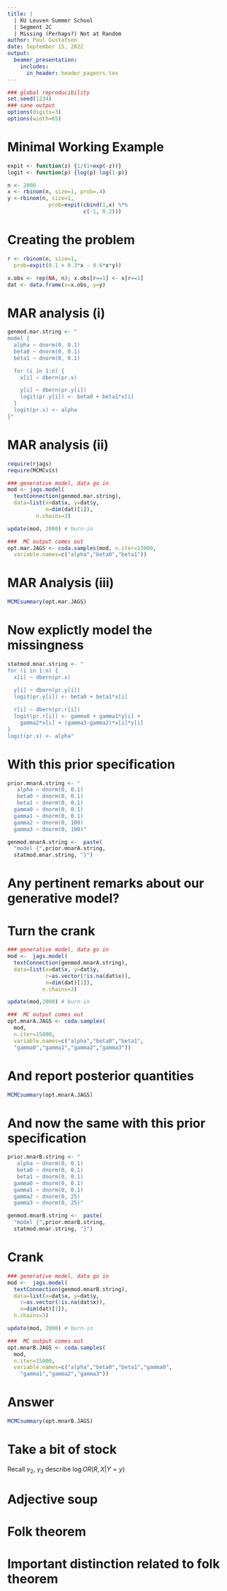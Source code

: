 ---
title: |
  | KU Leuven Summer School   
  | Segment 2C  
  | Missing (Perhaps?) Not at Random 
author: Paul Gustafson
date: September 15, 2022
output: 
  beamer_presentation:
    includes:
      in_header: header_pagenrs.tex
---

```{r, echo=F}
### global reproducibility
set.seed(1234)
### sane output
options(digits=3)
options(width=65)
```

# Minimal Working Example

```{r}
expit <- function(z) {1/(1+exp(-z))}
logit <- function(p) {log(p)-log(1-p)}

n <- 2000
x <- rbinom(n, size=1, prob=.4)
y <-rbinom(n, size=1, 
             prob=expit(cbind(1,x) %*% 
                        c(-1, 0.2)))
```

# Creating the problem

```{r}
r <- rbinom(n, size=1,
  prob=expit(0.1 + 0.3*x - 0.6*x*y))

x.obs <- rep(NA, n); x.obs[r==1] <- x[r==1]
dat <- data.frame(x=x.obs, y=y)
```

# MAR analysis (i)

```{r}
genmod.mar.string <- "
model {
  alpha ~ dnorm(0, 0.1)
  beta0 ~ dnorm(0, 0.1)
  beta1 ~ dnorm(0, 0.1)

  for (i in 1:n) {
    x[i] ~ dbern(pr.x)

    y[i] ~ dbern(pr.y[i])
    logit(pr.y[i]) <- beta0 + beta1*x[i]
  }
  logit(pr.x) <- alpha
}"
```
# MAR analysis (ii)

```{r, echo=F, message=F, warning=F}
require(rjags)
require(MCMCvis)
```

```{r, message=F, warning=F, results="hide", cache=T}
### generative model, data go in
mod <- jags.model(
  textConnection(genmod.mar.string),
  data=list(x=dat$x, y=dat$y,
            n=dim(dat)[1]), 
         n.chains=3)

update(mod, 2000) # burn-in

###  MC output comes out
opt.mar.JAGS <- coda.samples(mod, n.iter=15000,
  variable.names=c("alpha","beta0","beta1")) 
```
# MAR Analysis (iii)

```{r}
MCMCsummary(opt.mar.JAGS)
```

# Now explictly model the missingness 

```{r}
statmod.mnar.string <- "
for (i in 1:n) {
  x[i] ~ dbern(pr.x)

  y[i] ~ dbern(pr.y[i])
  logit(pr.y[i]) <- beta0 + beta1*x[i]
  
  r[i] ~ dbern(pr.r[i])
  logit(pr.r[i]) <- gamma0 + gamma1*y[i] +
    gamma2*x[i] + (gamma3-gamma2)*x[i]*y[i]
}
logit(pr.x) <- alpha"
```

# With this prior specification

```{r}
prior.mnarA.string <- "
   alpha ~ dnorm(0, 0.1)
   beta0 ~ dnorm(0, 0.1)
   beta1 ~ dnorm(0, 0.1)
  gamma0 ~ dnorm(0, 0.1)
  gamma1 ~ dnorm(0, 0.1)
  gamma2 ~ dnorm(0, 100)
  gamma3 ~ dnorm(0, 100)"
```

```{r}
genmod.mnarA.string <-  paste(
  "model {",prior.mnarA.string, 
  statmod.mnar.string, "}")
```

# Any pertinent remarks about our generative model?

# Turn the crank

```{r, message=F, warning=F, results="hide", cache=T}
### generative model, data go in
mod <-  jags.model(
  textConnection(genmod.mnarA.string),
  data=list(x=dat$x, y=dat$y,
            r=as.vector(!is.na(dat$x)),
            n=dim(dat)[1]),
           n.chains=3)

update(mod,2000) # burn-in

###  MC output comes out
opt.mnarA.JAGS <- coda.samples(
  mod,
  n.iter=15000,
  variable.names=c("alpha","beta0","beta1",
  "gamma0","gamma1","gamma2","gamma3")) 
```
# And report posterior quantities

```{r}
MCMCsummary(opt.mnarA.JAGS)
```

# And now the same with this prior specification

```{r}
prior.mnarB.string <- "
   alpha ~ dnorm(0, 0.1)
   beta0 ~ dnorm(0, 0.1)
   beta1 ~ dnorm(0, 0.1)
  gamma0 ~ dnorm(0, 0.1)
  gamma1 ~ dnorm(0, 0.1)
  gamma2 ~ dnorm(0, 25)
  gamma3 ~ dnorm(0, 25)"
```

```{r}
genmod.mnarB.string <-  paste(
  "model {",prior.mnarB.string, 
  statmod.mnar.string, "}")
```

# Crank

```{r, message=F, warning=F, results="hide", cache=T}
### generative model, data go in
mod <-  jags.model(
  textConnection(genmod.mnarB.string),
  data=list(x=dat$x, y=dat$y,
    r=as.vector(!is.na(dat$x)),
    n=dim(dat)[1]),
  n.chains=3)

update(mod, 2000) # burn-in

###  MC output comes out
opt.mnarB.JAGS <- coda.samples(
  mod,
  n.iter=15000,
  variable.names=c("alpha","beta0","beta1","gamma0",
    "gamma1","gamma2","gamma3")) 
```

# Answer

```{r}
MCMCsummary(opt.mnarB.JAGS)
```

# Take a bit of stock

Recall $\gamma_2$, $\gamma_{3}$ describe $\log OR(R,X|Y=y)$

\begin{center}
\begin{tabular}{ccc}
           &               & quality of  \\
prior SDs  & posterior SDs & numerical approximation \\
\end{tabular}
\end{center}

\vspace{2.in}

# Adjective soup

\begin{center}
\begin{tabular}{cc}
MAR                                    & MNAR\\
$\gamma_2=\gamma_3=0$ known   &         $\gamma_{2},\gamma_3$ unknown\\
(and don't need to model $R$) &  \\
\end{tabular}
\end{center}

\vspace{2.in}

# Folk theorem


# Important distinction related to folk theorem











